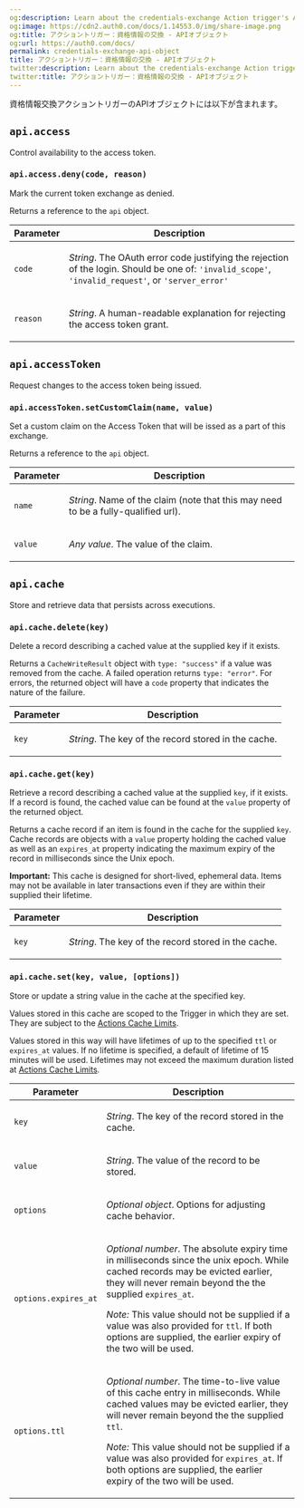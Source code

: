```yaml
---
og:description: Learn about the credentials-exchange Action trigger's API object.
og:image: https://cdn2.auth0.com/docs/1.14553.0/img/share-image.png
og:title: アクショントリガー：資格情報の交換 - APIオブジェクト
og:url: https://auth0.com/docs/
permalink: credentials-exchange-api-object
title: アクショントリガー：資格情報の交換 - APIオブジェクト
twitter:description: Learn about the credentials-exchange Action trigger's API object.
twitter:title: アクショントリガー：資格情報の交換 - APIオブジェクト
---
```


資格情報交換アクショントリガーのAPIオブジェクトには以下が含まれます。

## `api.access`

Control availability to the access token.

### `api.access.deny(code, reason)`

Mark the current token exchange as denied.

Returns a reference to the `api` object.

<table class="table">
<thead>
<tr>
<th>Parameter</th>
<th>Description</th>
</tr>
</thead>
<tbody>
<tr>
<td><code>code</code></td>
<td>
<p>
<em>String</em>. The OAuth error code justifying the rejection of the login. Should be one of: <code>'invalid_scope'</code>,  <code>'invalid_request'</code>, or <code>'server_error'</code>
</p>
</td>
</tr>
<tr>
<td><code>reason</code></td>
<td>
<p>
<em>String</em>. A human-readable explanation for rejecting the access token grant.
          </p>
</td>
</tr>
</tbody>
</table>

## `api.accessToken`

Request changes to the access token being issued.

### `api.accessToken.setCustomClaim(name, value)`

Set a custom claim on the Access Token that will be issed as a part of this exchange.

Returns a reference to the `api` object.

<table class="table">
<thead>
<tr>
<th>Parameter</th>
<th>Description</th>
</tr>
</thead>
<tbody>
<tr>
<td><code>name</code></td>
<td>
<p>
<em>String</em>. Name of the claim (note that this may
            need to be a fully-qualified url).
          </p>
</td>
</tr>
<tr>
<td><code>value</code></td>
<td>
<p><em>Any value</em>. The value of the claim.</p>
</td>
</tr>
</tbody>
</table>

## `api.cache`

Store and retrieve data that persists across executions.

### `api.cache.delete(key)`

Delete a record describing a cached value at the supplied key if it exists.

Returns a `CacheWriteResult` object with  `type: "success"` if a value was removed from the cache. A failed operation returns `type: "error"`. For errors, the returned object will have a
`code` property that indicates the nature of the failure.

<table class="table">
<thead>
<tr>
<th>Parameter</th>
<th>Description</th>
</tr>
</thead>
<tbody>
<tr>
<td><code>key</code></td>
<td>
<p><em>String</em>. The key of the record stored in the cache.</p>
</td>
</tr>
</tbody>
</table>

### `api.cache.get(key)`

Retrieve a record describing a cached value at the supplied
`key`, if it exists. If a record is found, the cached value can
be found at the `value` property of the returned object.

Returns a cache record if an item is found in the cache for the supplied
`key`. Cache records are objects with a
`value` property holding the cached value as well as an
`expires_at` property indicating the maximum expiry of
the record in milliseconds since the Unix epoch.

**Important:**
This cache is designed for short-lived, ephemeral data. Items may not be
available in later transactions even if they are within their supplied their
lifetime.

<table class="table">
<thead>
<tr>
<th>Parameter</th>
<th>Description</th>
</tr>
</thead>
<tbody>
<tr>
<td><code>key</code></td>
<td>
<p><em>String</em>. The key of the record stored in the cache.</p>
</td>
</tr>
</tbody>
</table>

### `api.cache.set(key, value, [options])`

Store or update a string value in the cache at the specified key.

Values stored in this cache are scoped to the Trigger in which they are set.
They are subject to the
[Actions Cache Limits](/docs/customize/actions/limitations).

Values stored in this way will have lifetimes of up to the specified
`ttl` or `expires_at` values. If no lifetime is
specified, a default of lifetime of 15 minutes will be used. Lifetimes may
not exceed the maximum duration listed at
[Actions Cache Limits](/docs/customize/actions/limitations).

<table class="table">
<thead>
<tr>
<th>Parameter</th>
<th>Description</th>
</tr>
</thead>
<tbody>
<tr>
<td><code>key</code></td>
<td>
<p><em>String</em>. The key of the record stored in the cache.</p>
</td>
</tr>
<tr>
<td><code>value</code></td>
<td>
<p><em>String</em>. The value of the record to be stored.</p>
</td>
</tr>
<tr>
<td><code>options</code></td>
<td>
<p><em>Optional object</em>. Options for adjusting cache behavior.</p>
</td>
</tr>
<tr>
<td><code>options.expires_at</code></td>
<td>
<p>
<em>Optional number</em>. The absolute expiry time in milliseconds
            since the unix epoch. While cached records may be evicted earlier,
            they will never remain beyond the the supplied
            <code>expires_at</code>.
          </p>
<p>
<em>Note:</em> This value should not be supplied if a value was also
            provided for <code>ttl</code>. If both options are supplied, the
            earlier expiry of the two will be used.
          </p>
</td>
</tr>
<tr>
<td><code>options.ttl</code></td>
<td>
<p>
<em>Optional number</em>. The time-to-live value of this cache entry
            in milliseconds. While cached values may be evicted earlier, they
            will never remain beyond the the supplied <code>ttl</code>.
          </p>
<p>
<em>Note:</em> This value should not be supplied if a value was also
            provided for <code>expires_at</code>. If both options are supplied,
            the earlier expiry of the two will be used.
          </p>
</td>
</tr>
</tbody>
</table>